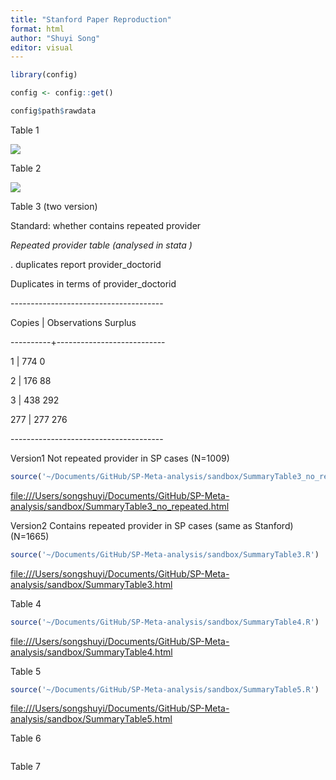 ```yaml
---
title: "Stanford Paper Reproduction"
format: html
author: "Shuyi Song"
editor: visual
---
```


```r
library(config)

config <- config::get()

config$path$rawdata
```

Table 1

![](sandbox/images/Screenshot%202023-05-25%20at%2020.07.58-01.png)

Table 2

![](sandbox/images/Screenshot%202023-05-25%20at%2020.08.14.png)

Table 3 (two version)

Standard: whether contains repeated provider

*Repeated provider table (analysed in stata )*

. duplicates report provider_doctorid

Duplicates in terms of provider_doctorid

\-\-\-\-\-\-\-\-\-\-\-\-\-\-\-\-\-\-\-\-\-\-\-\-\-\-\-\-\-\-\-\-\-\-\-\-\--

Copies \| Observations Surplus

\-\-\-\-\-\-\-\-\--+\-\-\-\-\-\-\-\-\-\-\-\-\-\-\-\-\-\-\-\-\-\-\-\-\-\--

1 \| 774 0

2 \| 176 88

3 \| 438 292

277 \| 277 276

\-\-\-\-\-\-\-\-\-\-\-\-\-\-\-\-\-\-\-\-\-\-\-\-\-\-\-\-\-\-\-\-\-\-\-\-\--

Version1 Not repeated provider in SP cases (N=1009)

```r

source('~/Documents/GitHub/SP-Meta-analysis/sandbox/SummaryTable3_no_repeated.R)

```

<file:///Users/songshuyi/Documents/GitHub/SP-Meta-analysis/sandbox/SummaryTable3_no_repeated.html>

Version2 Contains repeated provider in SP cases (same as Stanford) (N=1665)

```r

source('~/Documents/GitHub/SP-Meta-analysis/sandbox/SummaryTable3.R')

```

<file:///Users/songshuyi/Documents/GitHub/SP-Meta-analysis/sandbox/SummaryTable3.html>

Table 4

```r

source('~/Documents/GitHub/SP-Meta-analysis/sandbox/SummaryTable4.R')

```

<file:///Users/songshuyi/Documents/GitHub/SP-Meta-analysis/sandbox/SummaryTable4.html>

Table 5

```r

source('~/Documents/GitHub/SP-Meta-analysis/sandbox/SummaryTable5.R')
```

<file:///Users/songshuyi/Documents/GitHub/SP-Meta-analysis/sandbox/SummaryTable5.html>

Table 6

```r

```

Table 7

```r

```
